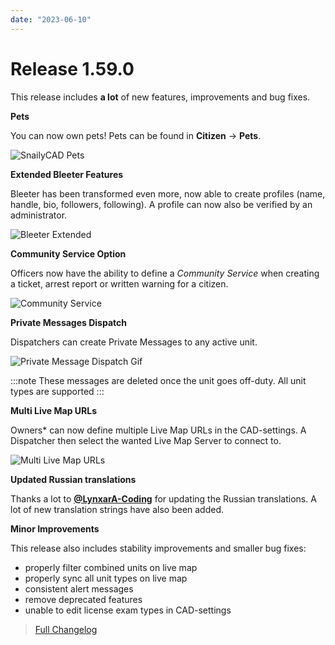 ```yaml
---
date: "2023-06-10"
---
```


# Release 1.59.0

This release includes **a lot** of new features, improvements and bug fixes.

**Pets**

You can now own pets! Pets can be found in **Citizen** -> **Pets**.

![SnailyCAD Pets](/changelog/1-59-0/pets.gif)

**Extended Bleeter Features**

Bleeter has been transformed even more, now able to create profiles (name, handle, bio, followers, following).
A profile can now also be verified by an administrator.

![Bleeter Extended](/changelog/1-59-0/bleeter-extended.png)

**Community Service Option**

Officers now have the ability to define a _Community Service_ when creating a ticket, arrest report or written warning for a citizen.

![Community Service](/changelog/1-59-0/community-service.png)

**Private Messages Dispatch**

Dispatchers can create Private Messages to any active unit.

![Private Message Dispatch Gif](/changelog/1-59-0/private-messages-dispatch.gif)

:::note
These messages are deleted once the unit goes off-duty. All unit types are supported
:::

**Multi Live Map URLs**

Owners\* can now define multiple Live Map URLs in the CAD-settings. A Dispatcher then select the wanted Live Map Server to connect to.

![Multi Live Map URLs](/changelog/1-59-0/multi-live-map-urls.png)

**Updated Russian translations**

Thanks a lot to **[@LynxarA-Coding](https://github.com/LynxarA-Coding)** for updating the Russian translations. A lot of new translation strings have also been added.

**Minor Improvements**

This release also includes stability improvements and smaller bug fixes:

- properly filter combined units on live map
- properly sync all unit types on live map
- consistent alert messages
- remove deprecated features
- unable to edit license exam types in CAD-settings

> [Full Changelog](https://github.com/SnailyCAD/snaily-cadv4/releases/tag/1.59.0)
